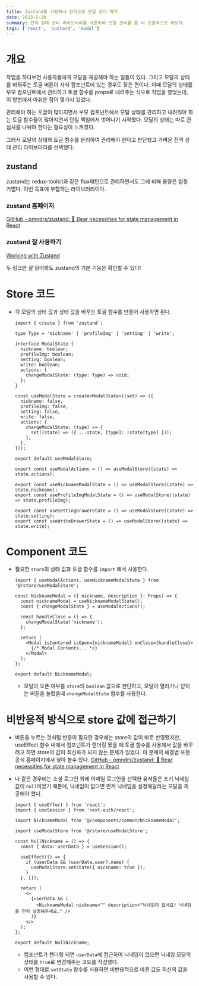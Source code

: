 ```yaml
---
title: Zustand를 사용해서 전역으로 모달 관리 하기
date: 2023-2-28
summary: 전역 상태 관리 라이브러리를 사용하여 모달 관리를 좀 더 효율적으로 해보자.
tags: ['react', 'zustand', 'modal']
---
```


# 개요

작업을 하다보면 사용자들에게 모달을 제공해야 하는 일들이 있다. 그리고 모달의 상태를 바꿔주는 토글 버튼이 자식 컴포넌트에 있는 경우도 잦은 편이다. 이때 모달의 상태를 부모 컴포넌트에서 관리하고 토글 함수를 props로 내려주는 식으로 작업을 했었는데, 이 방법에서 아쉬운 점이 몇가지 있었다.

관리해야 하는 토글이 많아지면서 부모 컴포넌트에서 모달 상태를 관리하고 내려줘야 하는 토글 함수들이 많아지면서 단일 책임에서 벗어나기 시작했다. 모달의 상태는 따로 관심사를 나눠야 한다는 필요성이 느껴졌다.

그래서 모달의 상태와 토글 함수를 분리하여 관리해야 한다고 판단했고 가벼운 전역 상태 관리 라이브러리를 선택했다.

## zustand

zustand는 redux-toolkit과 같은 flux패턴으로 관리하면서도 그에 비해 용량은 엄청 가볍다. 이번 목표에 부합하는 라이브러리이다.

### zustand 홈페이지

[GitHub - pmndrs/zustand: 🐻 Bear necessities for state management in React](https://github.com/pmndrs/zustand)

### zustand 잘 사용하기

[Working with Zustand](https://hyunjinee.notion.site/Working-with-Zustand-73c2d6bbb53d4c6e9944ddc5e23706a1)

두 링크만 잘 읽어봐도 zustand의 기본 기능은 확인할 수 있다!

# Store 코드

- 각 모달의 상태 값과 상태 값을 바꾸는 토글 함수를 만들어 사용하면 된다.

  ```tsx
  import { create } from 'zustand';

  type Type = 'nickname' | 'profileImg' | 'setting' | 'write';

  interface ModalState {
    nickname: boolean;
    profileImg: boolean;
    setting: boolean;
    write: boolean;
    actions: {
      changeModalState: (type: Type) => void;
    };
  }

  const useModalStore = create<ModalState>((set) => ({
    nickname: false,
    profileImg: false,
    setting: false,
    write: false,
    actions: {
      changeModalState: (type) => {
        set((state) => ({ ...state, [type]: !state[type] }));
      },
    },
  }));

  export default useModalStore;

  export const useModalActions = () => useModalStore((state) => state.actions);

  export const useNicknameModalState = () => useModalStore((state) => state.nickname);
  export const useProfileImgModalState = () => useModalStore((state) => state.profileImg);

  export const useSettingDrawerState = () => useModalStore((state) => state.setting);
  export const useWriteDrawerState = () => useModalStore((state) => state.write);
  ```

# Component 코드

- 필요한 `store`의 상태 값과 토글 함수를 `import` 해서 사용한다.

  ```tsx
  import { useModalActions, useNicknameModalState } from '@/store/useModalStore';

  const NicknameModal = ({ nickname, description }: Props) => {
    const nicknameModal = useNicknameModalState();
    const { changeModalState } = useModalActions();

    const handleClose = () => {
      changeModalState('nickname');
    };

    return (
      <Modal isCentered isOpen={nicknameModal} onClose={handleClose}>
        {/* Modal Contents... */}
      </Modal>
    );
  };

  export default NicknameModal;
  ```

  - 모달의 오픈 여부를 `store`의 `boolean` 값으로 판단하고, 모달이 열리거나 닫히는 버튼을 눌렀을때 `changeModalState` 함수를 사용한다.

# 비반응적 방식으로 store 값에 접근하기

- 버튼을 누르는 것처럼 반응이 필요한 경우에는 store의 값이 바로 반영됐지만, useEffect 함수 내에서 컴포넌트가 렌더링 됐을 때 토글 함수를 사용해서 값을 바꾸려고 하면 store의 값이 최신화가 되지 않는 문제가 있었다. 이 문제의 해결법 또한 공식 홈페이지에서 찾아 볼수 있다.
  [GitHub - pmndrs/zustand: 🐻 Bear necessities for state management in React](https://github.com/pmndrs/zustand#readingwriting-state-and-reacting-to-changes-outside-of-components)
- 나 같은 경우에는 소셜 로그인 외에 이메일 로그인을 선택한 유저들은 초기 닉네임 값이 `null`이었기 때문에, 닉네임이 없다면 먼저 닉네임을 설정해달라는 모달을 제공해야 했다.

  ```tsx
  import { useEffect } from 'react';
  import { useSession } from 'next-auth/react';

  import NicknameModal from '@/components/common/NicknameModal';

  import useModalStore from '@/store/useModalStore';

  const NullNickname = () => {
    const { data: userData } = useSession();

    useEffect(() => {
      if (userData && !userData.user?.name) {
        useModalStore.setState({ nickname: true });
      }
    }, []);

    return (
      <>
        {userData && (
          <NicknameModal nickname="" description="닉네임이 없네요! 닉네임을 먼저 설정해주세요." />
        )}
      </>
    );
  };

  export default NullNickname;
  ```

  - 컴포넌트가 렌더링 되면 `userData`에 접근하여 닉네임이 없으면 닉네임 모달의 상태를 `true`로 변경해주는 코드를 작성했다.
  - 이런 형태로 `setState` 함수를 사용하면 비반응적으로 바뀐 값도 최신의 값을 사용할 수 있다.
